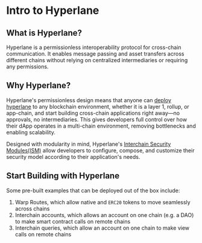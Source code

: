 # Intro to Hyperlane

## What is Hyperlane?

Hyperlane is a permissionless interoperability protocol for cross-chain communication. It enables message passing and asset transfers across different chains without relying on centralized intermediaries or requiring any permissions.

## Why Hyperlane?

Hyperlane's permissionless design means that anyone can [deploy hyperlane](https://docs.hyperlane.xyz/docs/deploy-hyperlane) to any blockchain environment, whether it is a layer 1, rollup, or app-chain, and start building cross-chain applications right away—no approvals, no intermediaries. This gives developers full control over how their dApp operates in a multi-chain environment, removing bottlenecks and enabling scalability.

Designed with modularity in mind, Hyperlane's [Interchain Security Modules(ISM)](https://docs.hyperlane.xyz/docs/protocol/ISM/modular-security) allow developers to configure, compose, and customize their security model according to their application's needs.

## Start Building with Hyperlane

Some pre-built examples that can be deployed out of the box include:

1. Warp Routes, which allow native and `ERC20` tokens to move seamlessly across chains
2. Interchain accounts, which allows an account on one chain (e.g. a DAO) to make smart contract calls on remote chains
3. Interchain queries, which allow an account on one chain to make view calls on remote chains
